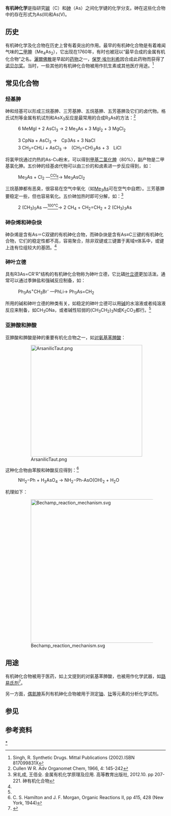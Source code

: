'''有机砷化学'''是指研究[[碳|碳]]（C）和[[砷|砷]]（As）之间化学键的化学分支。砷在这些化合物中的存在形式为As(III)和As(V)。
==历史==

有机砷化学及化合物在历史上曾有着突出的作用。最早的有机砷化合物是有着难闻气味的[[二甲胂|二甲胂]]（Me<sub>4</sub>As<sub>2</sub>），它出现在1760年，有时也被冠以“最早合成的金属有机化合物”之名。[[灑爾佛散|灑爾佛散]]是早起的[[药物|药物]]之一，[[保罗·埃尔利希|保罗·埃尔利希]]因合成此药物而获得了[[诺贝尔奖|诺贝尔奖]]。当时，一些其他的有机砷化合物被用作抗生素或其他医疗用途。<ref>Singh, R. Synthetic Drugs. Mittal Publications (2002).ISBN 817099831X</ref>

==常见化合物==
===烃基胂===
砷和烃基可以形成三烷基胂、三芳基胂、五烷基胂、五芳基胂及它们的卤代物。格氏试剂等金属有机试剂和AsX<sub>3</sub>反应是最常用的合成R<sub>3</sub>As的方法：<ref>Cullen W R. Adv Organomet Chem, 1966, 4: 145-242</ref>
: 6 MeMgI + 2 AsCl<sub>3</sub> → 2 Me<sub>3</sub>As + 3 MgI<sub>2</sub> + 3 MgCl<sub>2</sub>

: 3 CpNa + AsCl<sub>3</sub> →　Cp3As + 3 NaCl
: 3 CH<sub>2</sub>=CHLi + AsCl<sub>3</sub> →　(CH<sub>2</sub>=CH)<sub>3</sub>As + 3　LiCl
将氯甲烷通过灼热的As-Cu粉末，可以得到[[二氯甲基胂|甲基二氯化胂]]（80%），副产物是二甲基氯化胂。五价砷的烃基卤代物可以由三价的和卤素进一步反应得到，如：
: Me<sub>3</sub>As + Cl<sub>2</sub> —<u><sup>CCl<sub>4</sub></sup></u>→ Me<sub>3</sub>AsCl<sub>2</sub>
三烷基胂都有恶臭，很容易在空气中氧化（如[[三甲胂|Me<sub>3</sub>As]]可在空气中自燃）。三芳基胂要稳定一些，但也容易氧化。五价砷加热时即可分解，如：<ref name=As>宋礼成, 王佰全. 金属有机化学原理及应用. 高等教育出版社, 2012.10. pp 207-221. 砷有机化合物</ref>
: 2 (CH<sub>3</sub>)<sub>5</sub>As —<u><sup>100℃</sup></u>→ 2 CH<sub>4</sub> + CH<sub>2</sub>=CH<sub>2</sub> + 2 (CH<sub>3</sub>)<sub>3</sub>As

===砷杂烯和砷杂炔===
砷杂烯是含有As＝C双键的有机砷化合物，而砷杂炔是含有As≡C三键的有机砷化合物，它们的稳定性都不高，容易聚合，除非双键或三键置于离域π体系中，或键上连有位组较大的基团。<ref name=As />
===砷叶立德===
具有R3As=CR'R"结构的有机砷化合物称为砷叶立德，它比磷[[叶立德|叶立德]]更加活泼。通常可以通过季鉮盐和强碱反应制备，如：
: Ph<sub>3</sub>As<sup>+</sup>CH<sub>3</sub>Br<sup>-</sup> —PhLi→ Ph<sub>3</sub>As=CH<sub>2</sub>
所用的碱和砷叶立德的种类有关，如稳定的砷叶立德可以用[[碱|碱]]的水溶液或者纯溶液反应来制备，如CH<sub>3</sub>ONa，或者碱性较弱的(CH<sub>3</sub>CH<sub>2</sub>)<sub>3</sub>N或K<sub>2</sub>CO<sub>3</sub>都行。<ref name=As />

===亚胂酸和胂酸===
亚胂酸和胂酸是砷的重要有机化合物之一，如[[对氨基苯胂酸|对氨基苯胂酸]]：
:[[Image:ArsanilicTaut.png|350px]]
这种化合物由苯胺和砷酸反应得到：<ref>C. S. Hamilton and J. F. Morgan, Organic Reactions II, pp 415, 428 (New York, 1944)</ref>
: NH<sub>2</sub>−Ph + H<sub>3</sub>AsO<sub>4</sub> → NH<sub>2</sub>−Ph-AsO(OH)<sub>2</sub> + H<sub>2</sub>O
机理如下：
: [[File:Bechamp_reaction_mechanism.svg|450px]]

==用途==
有机砷化合物被用于医药，如上文提到的对氨基苯胂酸，也被用作化学武器，如[[路易氏剂|路易氏剂]]<ref name=Vilenskykent>{{cite journal | last1 = Vilensky | first1 = J. A. | last2 = Redman | first2 = K. | title = British Anti-Lewisite (Dimercaprol): An Amazing History | journal = Annals of Emergency Medicine | year = 2003 | volume = 41 | issue = 3 | pages = 378–383 | pmid = 12605205 | doi = 10.1067/mem.2003.72 }}</ref>。

另一方面，[[偶氮胂|偶氮胂]]系列有机砷化合物被用于测定[[铀|铀]]、[[钍|钍]]等元素的分析化学试剂。

==参见== 
{{ChemicalBondsToCarbon}}

==参考资料==
{{Reflist}}

[[Category:有机砷化合物|*]]